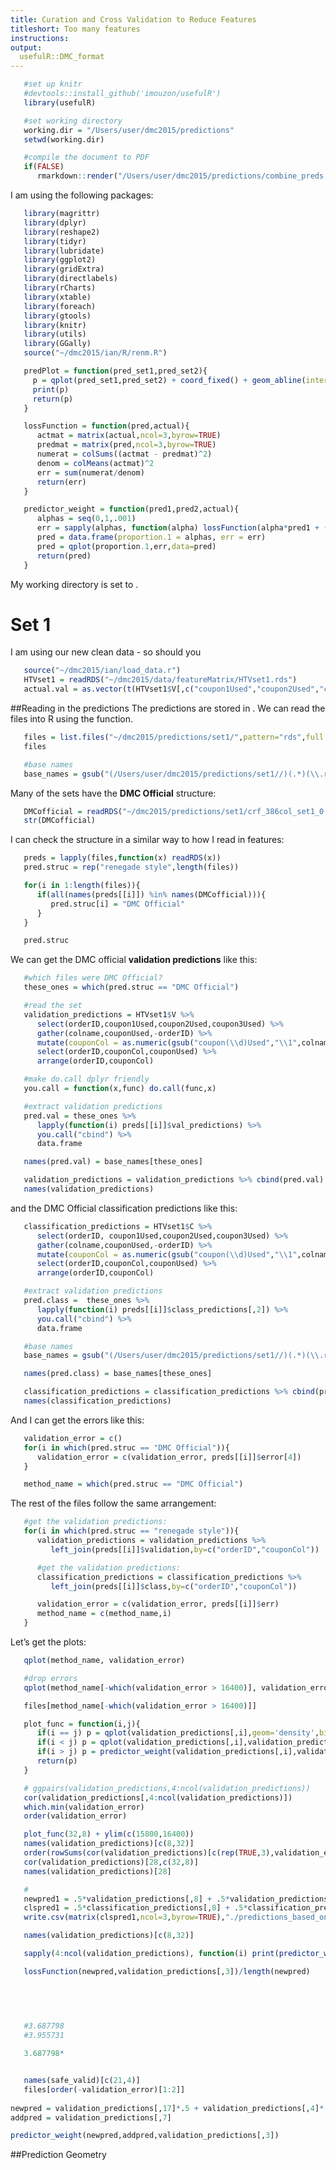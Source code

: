 ```yaml
---
title: Curation and Cross Validation to Reduce Features
titleshort: Too many features
instructions: 
output:
  usefulR::DMC_format
---
```


<!--- # (R code (No Results in Document)) -->
```r
   #set up knitr
   #devtools::install_github('imouzon/usefulR')
   library(usefulR)

   #set working directory
   working.dir = "/Users/user/dmc2015/predictions"
   setwd(working.dir)

   #compile the document to PDF
   if(FALSE) 
      rmarkdown::render("/Users/user/dmc2015/predictions/combine_preds.rmd")
```

I am using the following packages:
<!--- # (R code (No Results in Document))-->
```r
   library(magrittr)
   library(dplyr)
   library(reshape2)
   library(tidyr)
   library(lubridate)
   library(ggplot2)
   library(gridExtra)
   library(directlabels)
   library(rCharts)
   library(xtable)
   library(foreach)
   library(gtools)
   library(knitr)
   library(utils)
   library(GGally)
   source("~/dmc2015/ian/R/renm.R")
```

<!--- : R code (No Results in Document) -->
```r
   predPlot = function(pred_set1,pred_set2){
     p = qplot(pred_set1,pred_set2) + coord_fixed() + geom_abline(intercept=0,slope=1,color="red")
     print(p)
     return(p)
   }

   lossFunction = function(pred,actual){ 
      actmat = matrix(actual,ncol=3,byrow=TRUE)
      predmat = matrix(pred,ncol=3,byrow=TRUE)
      numerat = colSums((actmat - predmat)^2)
      denom = colMeans(actmat)^2
      err = sum(numerat/denom)
      return(err)
   }

   predictor_weight = function(pred1,pred2,actual){
      alphas = seq(0,1,.001)
      err = sapply(alphas, function(alpha) lossFunction(alpha*pred1 + (1-alpha)*pred2, actual))
      pred = data.frame(proportion.1 = alphas, err = err)
      pred = qplot(proportion.1,err,data=pred)
      return(pred)
   }
```
My working directory is set to \verb!~/dmc2015/predictions/!.


# Set 1
I am using our new clean data - so should you
<!--- chunk-label: R code (No Results in Document) -->
```r
   source("~/dmc2015/ian/load_data.r")
   HTVset1 = readRDS("~/dmc2015/data/featureMatrix/HTVset1.rds")
   actual.val = as.vector(t(HTVset1$V[,c("coupon1Used","coupon2Used","coupon3Used")]))
```

##Reading in the predictions
The predictions are stored in \verb!~/dmc2015/predictions/!.
We can read the files into R using the \verb!list.files! function.
<!--- : R code (No Results in Document) -->
```r
   files = list.files("~/dmc2015/predictions/set1/",pattern="rds",full.names=TRUE)
   files

   #base names
   base_names = gsub("(/Users/user/dmc2015/predictions/set1//)(.*)(\\.rds)","\\2",files)
```
Many of the sets have the **DMC Official** structure:
<!--- : R code (No Results in Document) -->
```r
   DMCofficial = readRDS("~/dmc2015/predictions/set1/crf_386col_set1_0.8.rds")
   str(DMCofficial)
```

I can check the structure in a similar way to how I read in features:
<!--- chunk-label: R code (No Results in Document) -->
```r
   preds = lapply(files,function(x) readRDS(x))
   pred.struc = rep("renegade style",length(files))

   for(i in 1:length(files)){
      if(all(names(preds[[i]]) %in% names(DMCofficial))){
         pred.struc[i] = "DMC Official"
      }
   }

   pred.struc
```

We can get the DMC official **validation predictions** like this:
<!--- chunk-label: R code (No Results in Document) -->
```r
   #which files were DMC Official?
   these_ones = which(pred.struc == "DMC Official")

   #read the set
   validation_predictions = HTVset1$V %>% 
      select(orderID,coupon1Used,coupon2Used,coupon3Used) %>%
      gather(colname,couponUsed,-orderID) %>%
      mutate(couponCol = as.numeric(gsub("coupon(\\d)Used","\\1",colname))) %>%
      select(orderID,couponCol,couponUsed) %>% 
      arrange(orderID,couponCol) 

   #make do.call dplyr friendly
   you.call = function(x,func) do.call(func,x)

   #extract validation predictions
   pred.val = these_ones %>% 
      lapply(function(i) preds[[i]]$val_predictions) %>%
      you.call("cbind") %>%
      data.frame 

   names(pred.val) = base_names[these_ones]

   validation_predictions = validation_predictions %>% cbind(pred.val)
   names(validation_predictions)
```

and the DMC Official classification predictions like this:
<!--- chunk-label: R code (No Results in Document) -->
```r
   classification_predictions = HTVset1$C %>%
      select(orderID, coupon1Used,coupon2Used,coupon3Used) %>%
      gather(colname,couponUsed,-orderID) %>%
      mutate(couponCol = as.numeric(gsub("coupon(\\d)Used","\\1",colname))) %>%
      select(orderID,couponCol,couponUsed) %>% 
      arrange(orderID,couponCol) 

   #extract validation predictions
   pred.class =  these_ones %>% 
      lapply(function(i) preds[[i]]$class_predictions[,2]) %>%
      you.call("cbind") %>%
      data.frame 

   #base names
   base_names = gsub("(/Users/user/dmc2015/predictions/set1//)(.*)(\\.rds)","\\2",files)

   names(pred.class) = base_names[these_ones]

   classification_predictions = classification_predictions %>% cbind(pred.class)
   names(classification_predictions)
```

And I can get the errors like this:
<!--- : R code (No Results in Document) -->
```r
   validation_error = c()
   for(i in which(pred.struc == "DMC Official")){
      validation_error = c(validation_error, preds[[i]]$error[4])
   }

   method_name = which(pred.struc == "DMC Official")
```


The rest of the files follow the same arrangement:
```r
   #get the validation predictions:
   for(i in which(pred.struc == "renegade style")){
      validation_predictions = validation_predictions %>% 
         left_join(preds[[i]]$validation,by=c("orderID","couponCol"))

      #get the validation predictions:
      classification_predictions = classification_predictions %>% 
         left_join(preds[[i]]$class,by=c("orderID","couponCol"))

      validation_error = c(validation_error, preds[[i]]$err)
      method_name = c(method_name,i)
   }
```

Let's get the plots:
<!--- : R code (No Results in Document) -->
```r
   qplot(method_name, validation_error)

   #drop errors
   qplot(method_name[-which(validation_error > 16400)], validation_error[-which(validation_error > 16400)])

   files[method_name[-which(validation_error > 16400)]]

   plot_func = function(i,j){
      if(i == j) p = qplot(validation_predictions[,i],geom='density',binwidth = .1)
      if(i < j) p = qplot(validation_predictions[,i],validation_predictions[,j])
      if(i > j) p = predictor_weight(validation_predictions[,i],validation_predictions[,j],validation_predictions[,3])
      return(p)
   }

   # ggpairs(validation_predictions,4:ncol(validation_predictions))
   cor(validation_predictions[,4:ncol(validation_predictions)])
   which.min(validation_error)
   order(validation_error)

   plot_func(32,8) + ylim(c(15800,16400))
   names(validation_predictions)[c(8,32)]
   order(rowSums(cor(validation_predictions)[c(rep(TRUE,3),validation_error < 16400),c(32,8)]))
   cor(validation_predictions)[28,c(32,8)]
   names(validation_predictions)[28]

   #
   newpred1 = .5*validation_predictions[,8] + .5*validation_predictions[,32]
   clspred1 = .5*classification_predictions[,8] + .5*classification_predictions[,32]
   write.csv(matrix(clspred1,ncol=3,byrow=TRUE),"./predictions_based_on_1.csv")

   names(validation_predictions)[c(8,32)]

   sapply(4:ncol(validation_predictions), function(i) print(predictor_weight(newpred,validation_predictions[,i],validation_predictions[,3])))

   lossFunction(newpred,validation_predictions[,3])/length(newpred)
   

   
   

   #3.687798
   #3.955731

   3.687798*


   names(safe_valid)[c(21,4)]
   files[order(-validation_error)[1:2]]
   
newpred = validation_predictions[,17]*.5 + validation_predictions[,4]*.5
addpred = validation_predictions[,7]

predictor_weight(newpred,addpred,validation_predictions[,3])


```




##Prediction Geometry
<!--- 
   val_predictions
   class_predictions
-->

